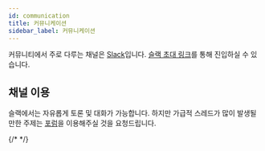 ```yaml
---
id: communication
title: 커뮤니케이션
sidebar_label: 커뮤니케이션
---
```



커뮤니티에서 주로 다루는 채널은 [Slack](https://slack.com)입니다.
[슬랙 초대 링크](https://dooboolab.com/joinCPKorea)를 통해 진입하실 수 있습니다.

<AdFitMobileBanner
  unit="DAN-YpcHf9p49U5ykXi8"
  className="adfit-top-mobile"
/>

## 채널 이용

슬랙에서는 자유롭게 토론 및 대화가 가능합니다.
하지만 가급적 스레드가 많이 발생될 만한 주제는 [포럼](forums)을 이용해주실 것을 요청드립니다.

{/* <AdFitMobileBanner
  unit="DAN-weLLBNA8C31gpo1t"
  className="adfit-bottom-mobile"
/> */}
